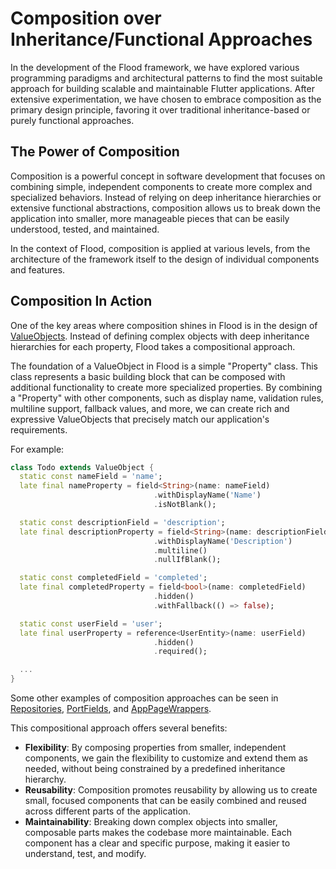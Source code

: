# Composition over Inheritance/Functional Approaches

In the development of the Flood framework, we have explored various programming paradigms and architectural patterns to find the most suitable approach for building scalable and maintainable Flutter applications. After extensive experimentation, we have chosen to embrace composition as the primary design principle, favoring it over traditional inheritance-based or purely functional approaches.

## The Power of Composition

Composition is a powerful concept in software development that focuses on combining simple, independent components to create more complex and specialized behaviors. Instead of relying on deep inheritance hierarchies or extensive functional abstractions, composition allows us to break down the application into smaller, more manageable pieces that can be easily understood, tested, and maintained.

In the context of Flood, composition is applied at various levels, from the architecture of the framework itself to the design of individual components and features.

## Composition In Action

One of the key areas where composition shines in Flood is in the design of [ValueObjects](/drop/value-objects-and-entities#valueobjects). Instead of defining complex objects with deep inheritance hierarchies for each property, Flood takes a compositional approach.

The foundation of a ValueObject in Flood is a simple "Property" class. This class represents a basic building block that can be composed with additional functionality to create more specialized properties. By combining a "Property" with other components, such as display name, validation rules, multiline support, fallback values, and more, we can create rich and expressive ValueObjects that precisely match our application's requirements.

For example:

```dart
class Todo extends ValueObject {
  static const nameField = 'name';
  late final nameProperty = field<String>(name: nameField)
                                .withDisplayName('Name')
                                .isNotBlank();

  static const descriptionField = 'description';
  late final descriptionProperty = field<String>(name: descriptionField)
                                .withDisplayName('Description')
                                .multiline()
                                .nullIfBlank();

  static const completedField = 'completed';
  late final completedProperty = field<bool>(name: completedField)
                                .hidden()
                                .withFallback(() => false);

  static const userField = 'user';
  late final userProperty = reference<UserEntity>(name: userField)
                                .hidden()
                                .required();

  ...
}
```

Some other examples of composition approaches can be seen in [Repositories](/drop/repositories-and-security#repositories), [PortFields](/port#fields), and [AppPageWrappers](/pond/app/app-pages#app-page-wrapper).

This compositional approach offers several benefits:

-   **Flexibility**: By composing properties from smaller, independent components, we gain the flexibility to customize and extend them as needed, without being constrained by a predefined inheritance hierarchy.
-   **Reusability**: Composition promotes reusability by allowing us to create small, focused components that can be easily combined and reused across different parts of the application.
-   **Maintainability**: Breaking down complex objects into smaller, composable parts makes the codebase more maintainable. Each component has a clear and specific purpose, making it easier to understand, test, and modify.
